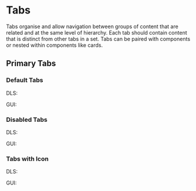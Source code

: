 <style>
  {`
    .flex {
      display: flex;
      align-items: center;
      gap: 16px;
    }
     .type {
      min-width: 40px;
    }
 `}
</style>



<Meta title="Tabs Overview" />

# Tabs

Tabs organise and allow navigation between groups of content that are related and at the same level of hierarchy. Each tab should contain content that is distinct from other tabs in a set. Tabs can be paired with components or nested within components like cards.

## Primary Tabs

### Default Tabs

<Canvas>
  <div>
    <div class="flex">
      <p class="type">DLS:</p>
      <Story of={TabsStories.Default} />
    </div>
    <div class="flex">
      <p class="type">GUI:</p>
      <Story of={TabsGUIStories.Default} />
    </div>
  </div>
</Canvas>

### Disabled Tabs

<Canvas>
  <div>
    <div class="flex">
      <p class="type">DLS:</p>
      <Story of={TabsStories.WithDisabled} />
    </div>
    <div class="flex">
      <p class="type">GUI:</p>
      <Story of={TabsGUIStories.WithDisabled} />
    </div>
  </div>
</Canvas>

### Tabs with Icon

<Canvas>
  <div>
    <div class="flex">
      <p class="type">DLS:</p>
      <Story of={TabsStories.WithIcon} />
    </div>
    <div class="flex">
      <p class="type">GUI:</p>
      <Story of={TabsGUIStories.WithIcon} />
    </div>
  </div>
</Canvas>
